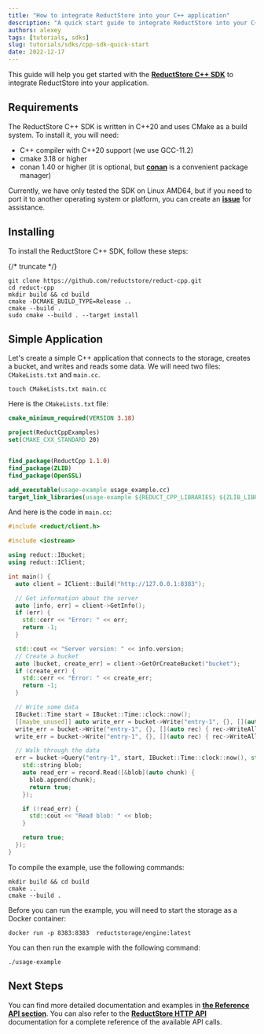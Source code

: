 ```yaml
---
title: "How to integrate ReductStore into your C++ application"
description: "A quick start guide to integrate ReductStore into your C++ application by using the ReductStore C++ SDK."
authors: alexey
tags: [tutorials, sdks]
slug: tutorials/sdks/cpp-sdk-quick-start
date: 2022-12-17
---
```


This guide will help you get started with the [**ReductStore C++ SDK**](https://github.com/reductstore/reduct-cpp) to integrate ReductStore into your application.

## Requirements

The ReductStore C++ SDK is written in C++20 and uses CMake as a build system. To install it, you will need:

* C++ compiler with C++20 support (we use GCC-11.2)
* cmake 3.18 or higher
* conan 1.40 or higher (it is optional, but [**conan**](https://conan.io) is a convenient package manager)

Currently, we have only tested the SDK on Linux AMD64, but if you need to port it to another
operating system or platform, you can create an [**issue**](https://github.com/reductstore/reduct-cpp/issues/new/choose)
for assistance.

## Installing

To install the ReductStore C++ SDK, follow these steps:

{/* truncate */}

```
git clone https://github.com/reductstore/reduct-cpp.git
cd reduct-cpp
mkdir build && cd build
cmake -DCMAKE_BUILD_TYPE=Release ..
cmake --build .
sudo cmake --build . --target install
```

## Simple Application

Let's create a simple C++ application that connects to the storage, creates a bucket, and writes and reads some data. We
will need two files: `CMakeLists.txt` and `main.cc`.

```
touch CMakeLists.txt main.cc
```

Here is the `CMakeLists.txt` file:

```cmake
cmake_minimum_required(VERSION 3.18)

project(ReductCppExamples)
set(CMAKE_CXX_STANDARD 20)


find_package(ReductCpp 1.1.0)
find_package(ZLIB)
find_package(OpenSSL)

add_executable(usage-example usage_example.cc)
target_link_libraries(usage-example ${REDUCT_CPP_LIBRARIES} ${ZLIB_LIBRARIES} OpenSSL::SSL OpenSSL::Crypto)

```

And here is the code in `main.cc`:

```cpp
#include <reduct/client.h>

#include <iostream>

using reduct::IBucket;
using reduct::IClient;

int main() {
  auto client = IClient::Build("http://127.0.0.1:8383");

  // Get information about the server
  auto [info, err] = client->GetInfo();
  if (err) {
    std::cerr << "Error: " << err;
    return -1;
  }

  std::cout << "Server version: " << info.version;
  // Create a bucket
  auto [bucket, create_err] = client->GetOrCreateBucket("bucket");
  if (create_err) {
    std::cerr << "Error: " << create_err;
    return -1;
  }

  // Write some data
  IBucket::Time start = IBucket::Time::clock::now();
  [[maybe_unused]] auto write_err = bucket->Write("entry-1", {}, [](auto rec) { rec->WriteAll("some_data1"); });
  write_err = bucket->Write("entry-1", {}, [](auto rec) { rec->WriteAll("some_data2"); });
  write_err = bucket->Write("entry-1", {}, [](auto rec) { rec->WriteAll("some_data3"); });

  // Walk through the data
  err = bucket->Query("entry-1", start, IBucket::Time::clock::now(), std::nullopt, [](auto&& record) {
    std::string blob;
    auto read_err = record.Read([&blob](auto chunk) {
      blob.append(chunk);
      return true;
    });

    if (!read_err) {
      std::cout << "Read blob: " << blob;
    }

    return true;
  });
}


```

To compile the example, use the following commands:

```
mkdir build && cd build
cmake ..
cmake --build .
```

Before you can run the example, you will need to start the storage as a Docker container:

```
docker run -p 8383:8383  reductstorage/engine:latest
```

You can then run the example with the following command:

```
./usage-example
```

## Next Steps

You can find more detailed documentation and examples
in [**the Reference API section**](https://cpp.reduct.store/en/latest/docs/api_reference/). You can also
refer to the [**ReductStore HTTP API**](/docs/http-api) documentation for a complete reference
of the available API calls.
